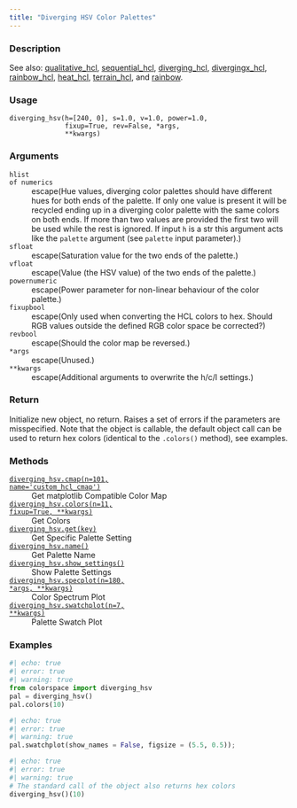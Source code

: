 ```yaml
---
title: "Diverging HSV Color Palettes"
---
```


### Description

See also: [qualitative_hcl](colorspace.palettes.qualitative_hcl.qmd), [sequential_hcl](colorspace.palettes.sequential_hcl.qmd),
[diverging_hcl](colorspace.palettes.diverging_hcl.qmd), [divergingx_hcl](colorspace.palettes.divergingx_hcl.qmd),
[rainbow_hcl](colorspace.palettes.rainbow_hcl.qmd), [heat_hcl](colorspace.palettes.heat_hcl.qmd), [terrain_hcl](colorspace.palettes.terrain_hcl.qmd), and
[rainbow](colorspace.palettes.rainbow.qmd).

### Usage

<pre><code class='language-python'>diverging_hsv(h=[240, 0], s=1.0, v=1.0, power=1.0,<br/>              fixup=True, rev=False, *args,<br/>              **kwargs)</code></pre>

### Arguments

<dl class="pyp-list param-list">
  <dt style = "white-space: nowrap; font-family: monospace; vertical-align: top">
   <code id="colorspace.palettes.diverging_hsv:h">h</code><code class="argument-class">list of numerics</code>
  </dt>
 <dd>escape(Hue values, diverging color palettes should have
different hues for both ends of the palette. If only one value is present
it will be recycled ending up in a diverging color palette with the same
colors on both ends.  If more than two values are provided the first two
will be used while the rest is ignored.  If input `h` is a str this
argument acts like the `palette` argument (see `palette` input
parameter).)</dd>
  <dt style = "white-space: nowrap; font-family: monospace; vertical-align: top">
   <code id="colorspace.palettes.diverging_hsv:s">s</code><code class="argument-class">float</code>
  </dt>
 <dd>escape(Saturation value for the two ends of the palette.)</dd>
  <dt style = "white-space: nowrap; font-family: monospace; vertical-align: top">
   <code id="colorspace.palettes.diverging_hsv:v">v</code><code class="argument-class">float</code>
  </dt>
 <dd>escape(Value (the HSV value) of the two ends of the palette.)</dd>
  <dt style = "white-space: nowrap; font-family: monospace; vertical-align: top">
   <code id="colorspace.palettes.diverging_hsv:power">power</code><code class="argument-class">numeric</code>
  </dt>
 <dd>escape(Power parameter for non-linear behaviour of the color
palette.)</dd>
  <dt style = "white-space: nowrap; font-family: monospace; vertical-align: top">
   <code id="colorspace.palettes.diverging_hsv:fixup">fixup</code><code class="argument-class">bool</code>
  </dt>
 <dd>escape(Only used when converting the HCL colors to hex.  Should
RGB values outside the defined RGB color space be corrected?)</dd>
  <dt style = "white-space: nowrap; font-family: monospace; vertical-align: top">
   <code id="colorspace.palettes.diverging_hsv:rev">rev</code><code class="argument-class">bool</code>
  </dt>
 <dd>escape(Should the color map be reversed.)</dd>
  <dt style = "white-space: nowrap; font-family: monospace; vertical-align: top">
   <code id="colorspace.palettes.diverging_hsv:*args">*args</code>
  </dt>
 <dd>escape(Unused.)</dd>
  <dt style = "white-space: nowrap; font-family: monospace; vertical-align: top">
   <code id="colorspace.palettes.diverging_hsv:**kwargs">**kwargs</code>
  </dt>
 <dd>escape(Additional arguments to overwrite the h/c/l settings.)</dd>
</dl>

### Return

Initialize new object, no return. Raises a set of errors if the parameters
are misspecified. Note that the object is callable, the default object call
can be used to return hex colors (identical to the `.colors()` method),
see examples.

### Methods

<dl class="pyp-list method-list">
    <dt style = "white-space: nowrap; font-family: monospace; vertical-align: top">
       <code>[diverging_hsv.cmap(n=101, name=&#x27;custom_hcl_cmap&#x27;)](colorspace.palettes.diverging_hsv.cmap.qmd)</code>
    </dt>
    <dd>Get matplotlib Compatible Color Map</dd>
    <dt style = "white-space: nowrap; font-family: monospace; vertical-align: top">
       <code>[diverging_hsv.colors(n=11, fixup=True, **kwargs)](colorspace.palettes.diverging_hsv.colors.qmd)</code>
    </dt>
    <dd>Get Colors</dd>
    <dt style = "white-space: nowrap; font-family: monospace; vertical-align: top">
       <code>[diverging_hsv.get(key)](colorspace.palettes.diverging_hsv.get.qmd)</code>
    </dt>
    <dd>Get Specific Palette Setting</dd>
    <dt style = "white-space: nowrap; font-family: monospace; vertical-align: top">
       <code>[diverging_hsv.name()](colorspace.palettes.diverging_hsv.name.qmd)</code>
    </dt>
    <dd>Get Palette Name</dd>
    <dt style = "white-space: nowrap; font-family: monospace; vertical-align: top">
       <code>[diverging_hsv.show_settings()](colorspace.palettes.diverging_hsv.show_settings.qmd)</code>
    </dt>
    <dd>Show Palette Settings</dd>
    <dt style = "white-space: nowrap; font-family: monospace; vertical-align: top">
       <code>[diverging_hsv.specplot(n=180, *args, **kwargs)](colorspace.palettes.diverging_hsv.specplot.qmd)</code>
    </dt>
    <dd>Color Spectrum Plot</dd>
    <dt style = "white-space: nowrap; font-family: monospace; vertical-align: top">
       <code>[diverging_hsv.swatchplot(n=7, **kwargs)](colorspace.palettes.diverging_hsv.swatchplot.qmd)</code>
    </dt>
    <dd>Palette Swatch Plot</dd>
</dl>


### Examples

```python
#| echo: true
#| error: true
#| warning: true
from colorspace import diverging_hsv
pal = diverging_hsv()
pal.colors(10)
```

```python
#| echo: true
#| error: true
#| warning: true
pal.swatchplot(show_names = False, figsize = (5.5, 0.5));
```

```python
#| echo: true
#| error: true
#| warning: true
# The standard call of the object also returns hex colors
diverging_hsv()(10)
```



